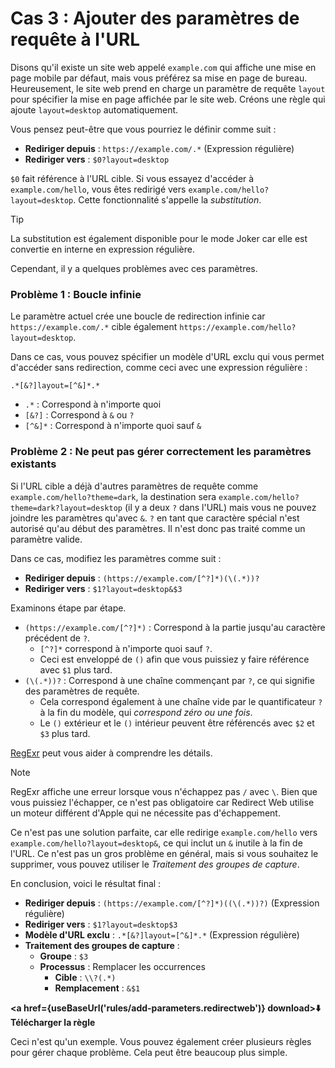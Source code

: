 
# Cas 3 : Ajouter des paramètres de requête à l'URL

Disons qu'il existe un site web appelé `example.com` qui affiche une mise en page mobile par défaut, mais vous préférez sa mise en page de bureau. Heureusement, le site web prend en charge un paramètre de requête `layout` pour spécifier la mise en page affichée par le site web. Créons une règle qui ajoute `layout=desktop` automatiquement.

Vous pensez peut-être que vous pourriez le définir comme suit :

* **Rediriger depuis** : `https://example.com/.*` (Expression régulière)
* **Rediriger vers** : `$0?layout=desktop`

`$0` fait référence à l'URL cible. Si vous essayez d'accéder à `example.com/hello`, vous êtes redirigé vers `example.com/hello?layout=desktop`. Cette fonctionnalité s'appelle la *substitution*.

> [!TIP]
> La substitution est également disponible pour le mode Joker car elle est convertie en interne en expression régulière.

Cependant, il y a quelques problèmes avec ces paramètres.

### Problème 1 : Boucle infinie

Le paramètre actuel crée une boucle de redirection infinie car `https://example.com/.*` cible également `https://example.com/hello?layout=desktop`.

Dans ce cas, vous pouvez spécifier un modèle d'URL exclu qui vous permet d'accéder sans redirection, comme ceci avec une expression régulière :

```
.*[&?]layout=[^&]*.*
```

* `.*` : Correspond à n'importe quoi
* `[&?]` : Correspond à `&` ou `?`
* `[^&]*` : Correspond à n'importe quoi sauf `&`

### Problème 2 : Ne peut pas gérer correctement les paramètres existants

Si l'URL cible a déjà d'autres paramètres de requête comme `example.com/hello?theme=dark`, la destination sera `example.com/hello?theme=dark?layout=desktop` (il y a deux `?` dans l'URL) mais vous ne pouvez joindre les paramètres qu'avec `&`. `?` en tant que caractère spécial n'est autorisé qu'au début des paramètres. Il n'est donc pas traité comme un paramètre valide.

Dans ce cas, modifiez les paramètres comme suit :

* **Rediriger depuis** : `(https://example.com/[^?]*)(\(.*))?`
* **Rediriger vers** : `$1?layout=desktop&$3`

Examinons étape par étape.

* `(https://example.com/[^?]*)` : Correspond à la partie jusqu'au caractère précédent de `?`.
    * `[^?]*` correspond à n'importe quoi sauf `?`.
    * Ceci est enveloppé de `()` afin que vous puissiez y faire référence avec `$1` plus tard.
* `(\(.*))?` : Correspond à une chaîne commençant par `?`, ce qui signifie des paramètres de requête.
    * Cela correspond également à une chaîne vide par le quantificateur `?` à la fin du modèle, qui *correspond zéro ou une fois*.
    * Le `()` extérieur et le `()` intérieur peuvent être référencés avec `$2` et `$3` plus tard.

[RegExr](https://regexr.com) peut vous aider à comprendre les détails.

> [!NOTE]
> RegExr affiche une erreur lorsque vous n'échappez pas `/` avec `\`. Bien que vous puissiez l'échapper, ce n'est pas obligatoire car Redirect Web utilise un moteur différent d'Apple qui ne nécessite pas d'échappement.

Ce n'est pas une solution parfaite, car elle redirige `example.com/hello` vers `example.com/hello?layout=desktop&`, ce qui inclut un `&` inutile à la fin de l'URL. Ce n'est pas un gros problème en général, mais si vous souhaitez le supprimer, vous pouvez utiliser le *Traitement des groupes de capture*.

En conclusion, voici le résultat final :

* **Rediriger depuis** : `(https://example.com/[^?]*)((\(.*))?)` (Expression régulière)
* **Rediriger vers** : `$1?layout=desktop$3`
* **Modèle d'URL exclu** : `.*[&?]layout=[^&]*.*` (Expression régulière)
* **Traitement des groupes de capture** :
    * **Groupe** : `$3`
    * **Processus** : Remplacer les occurrences
        * **Cible** : `\\?(.*)`
        * **Remplacement** : `&$1`

**<a href={useBaseUrl('rules/add-parameters.redirectweb')} download>⬇️ Télécharger la règle</a>**


Ceci n'est qu'un exemple. Vous pouvez également créer plusieurs règles pour gérer chaque problème. Cela peut être beaucoup plus simple.

